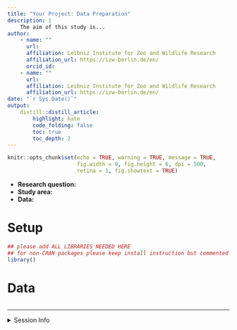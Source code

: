 ```yaml
---
title: "Your Project: Data Preparation" 
description: |
    The aim of this study is...
author:
    - name: ""
      url: 
      affiliation: Leibniz Institute for Zoo and Wildlife Research
      affiliation_url: https://izw-berlin.de/en/
      orcid_id: 
    - name: ""
      url: 
      affiliation: Leibniz Institute for Zoo and Wildlife Research
      affiliation_url: https://izw-berlin.de/en/
date: "`r Sys.Date()`"
output: 
    distill::distill_article:
        highlight: kate
        code_folding: false  
        toc: true            
        toc_depth: 2         
---
```



```r
knitr::opts_chunk$set(echo = TRUE, warning = TRUE, message = TRUE,
                      fig.width = 9, fig.height = 6, dpi = 500, 
                      retina = 1, fig.showtext = TRUE)
```

* **Research question:**
* **Study area:**
* **Data:** 


# Setup

```r
## please add ALL LIBRARIES NEEDED HERE
## for non-CRAN packages please keep install instruction but commented
library()
```


# Data

```r

```





***

<details><summary>Session Info</summary>

```r
## DO NOT REMOVE!
Sys.time()
#git2r::repository() ## uncomment if you are using GitHub
sessionInfo()
```

</details>
